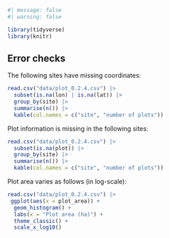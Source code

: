 ```r
#| message: false
#| warning: false

library(tidyverse)
library(knitr)
```

## Error checks {.unnumbered}

The following sites have missing coordinates:

```r
read.csv("data/plot_0.2.4.csv") |> 
  subset(is.na(lon) | is.na(lat)) |> 
  group_by(site) |> 
  summarise(n()) |> 
  kable(col.names = c("site", "number of plots"))
```

Plot information is missing in the following sites:

```r
read.csv("data/plot_0.2.4.csv") |> 
  subset(is.na(plot)) |> 
  group_by(site) |> 
  summarise(n()) |> 
  kable(col.names = c("site", "number of plots"))
```

Plot area varies as follows (in log-scale):

```r
read.csv("data/plot_0.2.4.csv") |> 
 ggplot(aes(x = plot_area)) +
  geom_histogram() +
  labs(x = "Plot area (ha)") +
  theme_classic() +
  scale_x_log10()
```

